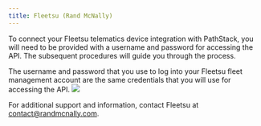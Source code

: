 ```yaml
---
title: Fleetsu (Rand McNally)
---
```


To connect your Fleetsu telematics device integration with PathStack, you will need to be provided with a username and 
password for accessing the API. The subsequent procedures will guide you through the process.

<Steps>
  <Step title="Log into your Fleet Management">
    The username and password that you use to log into your Fleetsu fleet management account are the same credentials 
    that you will use for accessing the API.
    <img src="images/Integration-guides/fleetsu_1.png"/>
  </Step>
</Steps>

<Warning>For additional support and information, contact Fleetsu at contact@randmcnally.com.</Warning>

